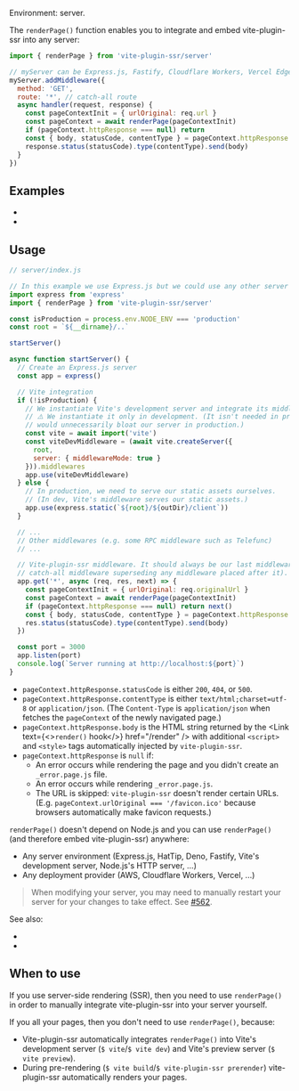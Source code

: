 
Environment: server.

The `renderPage()` function enables you to integrate and embed vite-plugin-ssr into any server:

```js
import { renderPage } from 'vite-plugin-ssr/server'

// myServer can be Express.js, Fastify, Cloudflare Workers, Vercel Edge, Deno, ...
myServer.addMiddleware({
  method: 'GET',
  route: '*', // catch-all route
  async handler(request, response) {
    const pageContextInit = { urlOriginal: req.url }
    const pageContext = await renderPage(pageContextInit)
    if (pageContext.httpResponse === null) return
    const { body, statusCode, contentType } = pageContext.httpResponse
    response.status(statusCode).type(contentType).send(body)
  }
})
```


## Examples

 - <RepoLink text='With JavaScript' path='/boilerplates/boilerplate-vue/server/index.js' />
 - <RepoLink text='With TypeScript' path='/boilerplates/boilerplate-vue-ts/server/index.ts' />


## Usage

```js
// server/index.js

// In this example we use Express.js but we could use any other server framework
import express from 'express'
import { renderPage } from 'vite-plugin-ssr/server'

const isProduction = process.env.NODE_ENV === 'production'
const root = `${__dirname}/..`

startServer()

async function startServer() {
  // Create an Express.js server
  const app = express()

  // Vite integration
  if (!isProduction) {
    // We instantiate Vite's development server and integrate its middleware to our server.
    // ⚠️ We instantiate it only in development. (It isn't needed in production and it
    // would unnecessarily bloat our server in production.)
    const vite = await import('vite')
    const viteDevMiddleware = (await vite.createServer({
      root,
      server: { middlewareMode: true }
    })).middlewares
    app.use(viteDevMiddleware)
  } else {
    // In production, we need to serve our static assets ourselves.
    // (In dev, Vite's middleware serves our static assets.)
    app.use(express.static(`${root}/${outDir}/client`))
  }

  // ...
  // Other middlewares (e.g. some RPC middleware such as Telefunc)
  // ...

  // Vite-plugin-ssr middleware. It should always be our last middleware (because it's a
  // catch-all middleware superseding any middleware placed after it).
  app.get('*', async (req, res, next) => {
    const pageContextInit = { urlOriginal: req.originalUrl }
    const pageContext = await renderPage(pageContextInit)
    if (pageContext.httpResponse === null) return next()
    const { body, statusCode, contentType } = pageContext.httpResponse
    res.status(statusCode).type(contentType).send(body)
  })

  const port = 3000
  app.listen(port)
  console.log(`Server running at http://localhost:${port}`)
}
```

- `pageContext.httpResponse.statusCode` is either `200`, `404`, or `500`.
- `pageContext.httpResponse.contentType` is either `text/html;charset=utf-8` or `application/json`. (The `Content-Type` is `application/json` when <Link text="Client Routing" href="/client-routing" /> fetches the `pageContext` of the newly navigated page.)
- `pageContext.httpResponse.body` is the HTML string returned by the <Link text={<><code>render()</code> hook</>} href="/render" /> with additional `<script>` and `<style>` tags automatically injected by `vite-plugin-ssr`.
- `pageContext.httpResponse` is `null` if:
   - An error occurs while rendering the page and you didn't create an `_error.page.js` file.
   - An error occurs while rendering `_error.page.js`.
   - The URL is skipped: `vite-plugin-ssr` doesn't render certain URLs. (E.g. `pageContext.urlOriginal === '/favicon.ico'` because browsers automatically make favicon requests.)

`renderPage()` doesn't depend on Node.js and you can use `renderPage()` (and therefore embed vite-plugin-ssr) anywhere:
 - Any server environment (Express.js, HatTip, Deno, Fastify, Vite's development server, Node.js's HTTP server, ...)
 - Any deployment provider (AWS, Cloudflare Workers, Vercel, ...)

> When modifying your server, you may need to manually restart your server for your changes to take effect. See [#562](https://github.com/brillout/vite-plugin-ssr/issues/562).

See also:
 - <Link href="/NODE_ENV" />
 - <Link href="/render" />


## When to use

If you use server-side rendering (SSR), then you need to use `renderPage()` in order to manually integrate vite-plugin-ssr into your server yourself.

If you <Link text="pre-render" href="/pre-rendering" /> all your pages, then you don't need to use `renderPage()`, because:
 - Vite-plugin-ssr automatically integrates `renderPage()` into Vite's development server (`$ vite`/`$ vite dev`) and Vite's preview server (`$ vite preview`).
 - During pre-rendering (`$ vite build`/`$ vite-plugin-ssr prerender`) vite-plugin-ssr automatically renders your pages.
